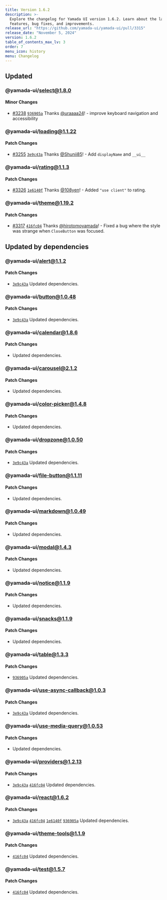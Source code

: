 ```yaml
---
title: Version 1.6.2
description: >-
  Explore the changelog for Yamada UI version 1.6.2. Learn about the latest
  features, bug fixes, and improvements.
release_url: "https://github.com/yamada-ui/yamada-ui/pull/3315"
release_date: "November 5, 2024"
version: 1.6.2
table_of_contents_max_lv: 3
order: 7
menu_icon: history
menu: Changelog
---
```


## Updated

### @yamada-ui/select@1.8.0

#### Minor Changes

- [#3238](https://github.com/yamada-ui/yamada-ui/pull/3238) [`936905a`](https://github.com/yamada-ui/yamada-ui/commit/936905a4a336d670ea6d58a050de0636ec76113b) Thanks [@uraaaa24](https://github.com/uraaaa24)! - improve keyboard navigation and accessibility

### @yamada-ui/loading@1.1.22

#### Patch Changes

- [#3255](https://github.com/yamada-ui/yamada-ui/pull/3255) [`3e9c43a`](https://github.com/yamada-ui/yamada-ui/commit/3e9c43a1ec4e8b5f0d714a583aa97f96e8189b27) Thanks [@Shunii85](https://github.com/Shunii85)! - Add `displayName` and `__ui__`

### @yamada-ui/rating@1.1.3

#### Patch Changes

- [#3326](https://github.com/yamada-ui/yamada-ui/pull/3326) [`1e6140f`](https://github.com/yamada-ui/yamada-ui/commit/1e6140f67987960f61346fa85e3a43faf077b6e6) Thanks [@108yen](https://github.com/108yen)! - Added `"use client"` to rating.

### @yamada-ui/theme@1.19.2

#### Patch Changes

- [#3317](https://github.com/yamada-ui/yamada-ui/pull/3317) [`416fc04`](https://github.com/yamada-ui/yamada-ui/commit/416fc04c37d6341f4611c3dd3c2b3c48926b750b) Thanks [@hirotomoyamada](https://github.com/hirotomoyamada)! - Fixed a bug where the style was strange when `CloseButton` was focused.

## Updated by dependencies

### @yamada-ui/alert@1.1.2

#### Patch Changes

- [`3e9c43a`](https://github.com/yamada-ui/yamada-ui/commit/3e9c43a1ec4e8b5f0d714a583aa97f96e8189b27) Updated dependencies.

### @yamada-ui/button@1.0.48

#### Patch Changes

- [`3e9c43a`](https://github.com/yamada-ui/yamada-ui/commit/3e9c43a1ec4e8b5f0d714a583aa97f96e8189b27) Updated dependencies.

### @yamada-ui/calendar@1.8.6

#### Patch Changes

- Updated dependencies.

### @yamada-ui/carousel@2.1.2

#### Patch Changes

- Updated dependencies.

### @yamada-ui/color-picker@1.4.8

#### Patch Changes

- Updated dependencies.

### @yamada-ui/dropzone@1.0.50

#### Patch Changes

- [`3e9c43a`](https://github.com/yamada-ui/yamada-ui/commit/3e9c43a1ec4e8b5f0d714a583aa97f96e8189b27) Updated dependencies.

### @yamada-ui/file-button@1.1.11

#### Patch Changes

- Updated dependencies.

### @yamada-ui/markdown@1.0.49

#### Patch Changes

- Updated dependencies.

### @yamada-ui/modal@1.4.3

#### Patch Changes

- Updated dependencies.

### @yamada-ui/notice@1.1.9

#### Patch Changes

- Updated dependencies.

### @yamada-ui/snacks@1.1.9

#### Patch Changes

- Updated dependencies.

### @yamada-ui/table@1.3.3

#### Patch Changes

- [`936905a`](https://github.com/yamada-ui/yamada-ui/commit/936905a4a336d670ea6d58a050de0636ec76113b) Updated dependencies.

### @yamada-ui/use-async-callback@1.0.3

#### Patch Changes

- [`3e9c43a`](https://github.com/yamada-ui/yamada-ui/commit/3e9c43a1ec4e8b5f0d714a583aa97f96e8189b27) Updated dependencies.

### @yamada-ui/use-media-query@1.0.53

#### Patch Changes

- Updated dependencies.

### @yamada-ui/providers@1.2.13

#### Patch Changes

- [`3e9c43a`](https://github.com/yamada-ui/yamada-ui/commit/3e9c43a1ec4e8b5f0d714a583aa97f96e8189b27) [`416fc04`](https://github.com/yamada-ui/yamada-ui/commit/416fc04c37d6341f4611c3dd3c2b3c48926b750b) Updated dependencies.

### @yamada-ui/react@1.6.2

#### Patch Changes

- [`3e9c43a`](https://github.com/yamada-ui/yamada-ui/commit/3e9c43a1ec4e8b5f0d714a583aa97f96e8189b27) [`416fc04`](https://github.com/yamada-ui/yamada-ui/commit/416fc04c37d6341f4611c3dd3c2b3c48926b750b) [`1e6140f`](https://github.com/yamada-ui/yamada-ui/commit/1e6140f67987960f61346fa85e3a43faf077b6e6) [`936905a`](https://github.com/yamada-ui/yamada-ui/commit/936905a4a336d670ea6d58a050de0636ec76113b) Updated dependencies.

### @yamada-ui/theme-tools@1.1.9

#### Patch Changes

- [`416fc04`](https://github.com/yamada-ui/yamada-ui/commit/416fc04c37d6341f4611c3dd3c2b3c48926b750b) Updated dependencies.

### @yamada-ui/test@1.5.7

#### Patch Changes

- [`416fc04`](https://github.com/yamada-ui/yamada-ui/commit/416fc04c37d6341f4611c3dd3c2b3c48926b750b) Updated dependencies.
